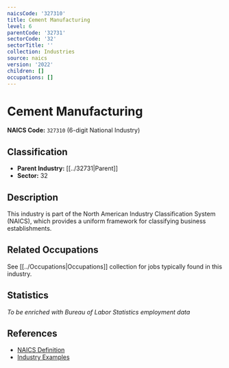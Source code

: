 ```yaml
---
naicsCode: '327310'
title: Cement Manufacturing
level: 6
parentCode: '32731'
sectorCode: '32'
sectorTitle: ''
collection: Industries
source: naics
version: '2022'
children: []
occupations: []
---
```

# Cement Manufacturing

**NAICS Code:** `327310` (6-digit National Industry)

## Classification

- **Parent Industry:** [[../32731|Parent]]
- **Sector:** 32

## Description

This industry is part of the North American Industry Classification System (NAICS), which provides a uniform framework for classifying business establishments.

## Related Occupations

See [[../Occupations|Occupations]] collection for jobs typically found in this industry.

## Statistics

*To be enriched with Bureau of Labor Statistics employment data*

## References

- [NAICS Definition](https://www.census.gov/naics/)
- [Industry Examples](https://www.census.gov/naics/2022NAICS/)

